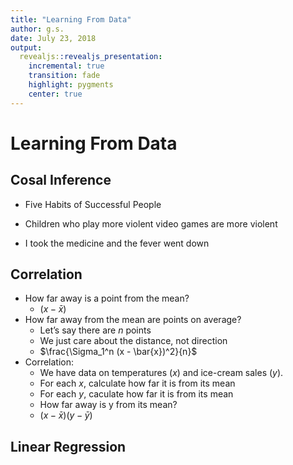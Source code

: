 ```yaml
---
title: "Learning From Data"
author: g.s.
date: July 23, 2018
output:
  revealjs::revealjs_presentation:
    incremental: true
    transition: fade
    highlight: pygments
    center: true
---
```


# Learning From Data

## Cosal Inference

* Five Habits of Successful People

* Children who play more violent video games are more violent

* I took the medicine and the fever went down

## Correlation

* How far away is a point from the mean?
	- $(x - \bar{x})$

* How far away from the mean are points on average?
	- Let's say there are $n$ points
	- We just care about the distance, not direction
	- $\frac{\Sigma_1^n (x - \bar{x})^2}{n}$

* Correlation:
	- We have data on temperatures ($x$) and ice-cream sales ($y$).
	- For each $x$, calculate how far it is from its mean
	- For each $y$, caculate how far it is from its mean
	- How far away is y from its mean?
	- $(x - \bar{x}) (y - \bar{y})$

## Linear Regression

